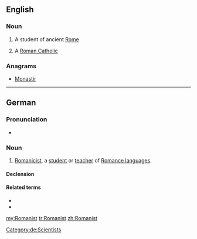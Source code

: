 ==English==

===Noun===
{{en-noun}}

# A student of ancient [[Rome]]
# {{informal}} A [[Roman Catholic]]

===Anagrams===
* [[Monastir#English|Monastir]]

----

==German==
{{slim-wikipedia|Romanistik|lang=de}}

===Pronunciation===
* {{IPA|/ʁomaˈnɪst/|lang=de}}

===Noun===
{{de-noun|g=m|genitive=Romanisten|plural=Romanisten|f=Romanistin}}

# [[Romanicist]], a [[student]] or [[teacher]] of [[Romance language]]s.

====Declension====
{{de-noun-m|en|en}}

====Related terms====
* {{l|de|Romanistik}}
* {{l|de|romanistisch}}

[[Category:de:Scientists]]

[[my:Romanist]]
[[tr:Romanist]]
[[zh:Romanist]]